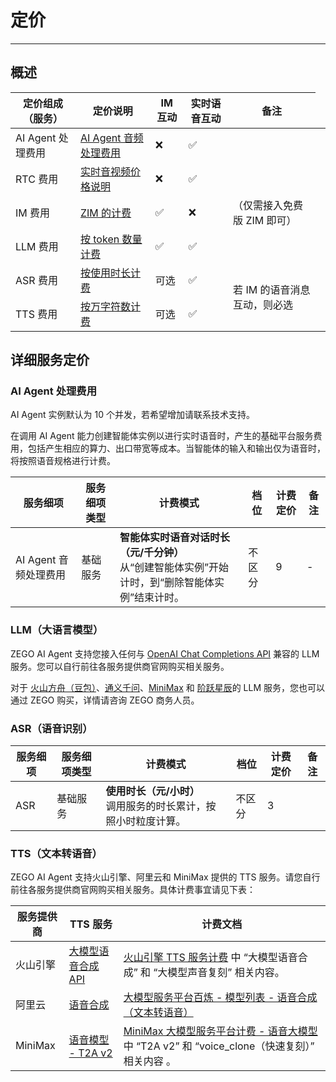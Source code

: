 # 定价

---

## 概述

<table>
  <thead>
    <tr>
      <th>定价组成（服务）</th>
      <th>定价说明</th>
      <th>IM 互动</th>
      <th>实时语音互动</th>
      <th>备注</th>
    </tr>
  </thead>
  <tbody>
    <tr>
      <td>AI Agent 处理费用</td>
      <td><a href="#ai-agent-处理费用">AI Agent 音频处理费用</a></td>
      <td>❌</td>
      <td>✅</td>
      <td></td>
    </tr>
    <tr>
      <td>RTC 费用</td>
      <td><a href="https://doc-zh.zego.im/article/8666">实时音视频价格说明</a></td>
      <td>❌</td>
      <td>✅</td>
      <td></td>
    </tr>
    <tr>
      <td>IM 费用</td>
      <td><a href="https://doc-zh.zego.im/zim-android/introduction/pricing">ZIM 的计费</a></td>
      <td>✅</td>
      <td>❌</td>
      <td>（仅需接入免费版 ZIM 即可）</td>
    </tr>
    <tr>
      <td>LLM 费用</td>
      <td><a href="#llm大语言模型">按 token 数量计费</a></td>
      <td>✅</td>
      <td>✅</td>
      <td></td>
    </tr>
    <tr>
      <td>ASR 费用</td>
      <td><a href="#asr语音识别">按使用时长计费</a></td>
      <td>可选</td>
      <td>✅</td>
      <td rowspan="2">若 IM 的语音消息互动，则必选</td>
    </tr>
    <tr>
      <td>TTS 费用</td>
      <td><a href="#tts文本转语音">按万字符数计费</a></td>
      <td>可选</td>
      <td>✅</td>
      <td></td>
    </tr>
  </tbody>
</table>

## 详细服务定价

### AI Agent 处理费用

<Warning title="注意">AI Agent 实例默认为 10 个并发，若希望增加请联系技术支持。</Warning>

在调用 AI Agent 能力创建智能体实例以进行实时语音时，产生的基础平台服务费用，包括产生相应的算力、出口带宽等成本。当智能体的输入和输出仅为语音时，将按照语音规格进行计费。

| 服务细项 | 服务细项类型 | 计费模式 | 档位 | 计费定价 | 备注 |
|---------|------------|---------|------|---------|------|
| AI Agent 音频处理费用 | 基础服务 | **智能体实时语音对话时长（元/千分钟）**<br />从“创建智能体实例”开始计时，到“删除智能体实例”结束计时。 | 不区分 | 9 | - |


### LLM（大语言模型）

ZEGO AI Agent 支持您接入任何与 [OpenAI Chat Completions API](https://platform.openai.com/docs/api-reference/chat) 兼容的 LLM 服务。您可以自行前往各服务提供商官网购买相关服务。

对于 [火山方舟（豆包）](https://www.volcengine.com/docs/82379/1099320)、[通义千问](https://help.aliyun.com/zh/model-studio/models?spm=a2c4g.11186623.help-menu-2400256.d_0_2.7f9b1d1czN51sr&scm=20140722.H_2840914._.OR_help-T_cn~zh-V_1)、[MiniMax](https://platform.minimaxi.com/document/Price?key=66701c7e1d57f38758d5818c) 和 [阶跃星辰](https://platform.stepfun.com/docs/pricing/details)的 LLM 服务，您也可以通过 ZEGO 购买，详情请咨询 ZEGO 商务人员。

### ASR（语音识别）

| 服务细项 | 服务细项类型 | 计费模式 | 档位 | 计费定价 | 备注 |
|---------|------------|---------|------|---------|------|
| ASR | 基础服务 | **使用时长（元/小时）**<br/>调用服务的时长累计，按照小时粒度计算。 | 不区分 | 3 | |


### TTS（文本转语音）

ZEGO AI Agent 支持火山引擎、阿里云和 MiniMax 提供的 TTS 服务。请您自行前往各服务提供商官网购买相关服务。具体计费事宜请见下表：

| 服务提供商 | TTS 服务 | 计费文档 |
|---------|------------|---------|
| 火山引擎 | [大模型语音合成 API](https://www.volcengine.com/docs/6561/1359370) | [火山引擎 TTS 服务计费](https://www.volcengine.com/docs/6561/1359370) 中 “大模型语音合成” 和 “大模型声音复刻” 相关内容。 |
| 阿里云 | [语音合成](https://help.aliyun.com/zh/isi/developer-reference/overview-of-speech-synthesis?spm=a2c4g.11186623.help-menu-30413.d_3_1_0_0.9e5b1f01YvXYPa&scm=20140722.H_84435._.OR_help-T_cn~zh-V_1#section-ljp-l5z-efu) | [大模型服务平台百炼 - 模型列表 - 语音合成（文本转语音）](https://help.aliyun.com/zh/model-studio/models?spm=a2c4g.11186623.help-menu-2400256.d_0_2.e81d4823h6bnsA&scm=20140722.H_2840914._.OR_help-T_cn~zh-V_1#b9e5744149hd6) |
| MiniMax | [语音模型 - T2A v2](https://platform.minimaxi.com/document/T2A%20V2?key=66719005a427f0c8a5701643#YqSh1KAoyms1WH4XJrdeIrrb) | [MiniMax 大模型服务平台计费 - 语音大模型](https://platform.minimaxi.com/document/Price?key=66701c7e1d57f38758d5818c#pwMy9RJb141XwWlsVZQajKnn) 中 “T2A v2” 和 “voice_clone（快速复刻）” 相关内容 。|